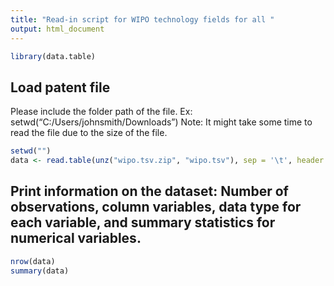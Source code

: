 ```yaml
---
title: "Read-in script for WIPO technology fields for all "
output: html_document
---
```

```r
library(data.table)
```

## Load patent file
Please include the folder path of the file. Ex: setwd("C:/Users/johnsmith/Downloads")
Note: It might take some time to read the file due to the size of the file.
```r
setwd("")
data <- read.table(unz("wipo.tsv.zip", "wipo.tsv"), sep = '\t', header = TRUE)
```
## Print information on the dataset: Number of observations, column variables, data type for each variable, and summary statistics for numerical variables.
```r
nrow(data)
summary(data)
```